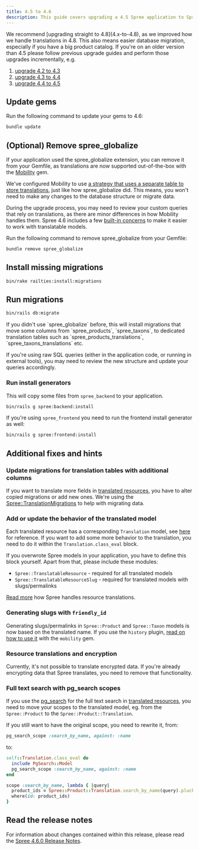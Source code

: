 ```yaml
---
title: 4.5 to 4.6
description: This guide covers upgrading a 4.5 Spree application to Spree 4.6.
---
```


<Warning>
We recommend [upgrading straight to 4.8](4.x-to-4.8), as we improved how we handle translations in 4.8.
This also means easier database migration, especially if you have a big product catalog.
</Warning>

<Note>
If you're on an older version than 4.5 please follow previous upgrade guides and perform those upgrades incrementally, e.g.

1. [upgrade 4.2 to 4.3](4.2-to-4.3)
2. [upgrade 4.3 to 4.4](4.3-to-4.4)
3. [upgrade 4.4 to 4.5](4.4-to-4.5)
</Note>

## Update gems

Run the following command to update your gems to 4.6:

```bash
bundle update
```

## (Optional) Remove spree_globalize

If your application used the spree_globalize extension, you can remove it from your Gemfile, as translations are now supported out-of-the-box with the [Mobility](https://github.com/shioyama/mobility) gem.

We've configured Mobility to use [a strategy that uses a separate table to store translations](https://dejimata.com/2017/3/3/translating-with-mobility#strategy-2), just like how spree_globalize did. This means, you won't need to make any changes to the database structure or migrate data.

During the upgrade process, you may need to review your custom queries that rely on translations, as there are minor differences in how Mobility handles them. Spree 4.6 includes a few [built-in concerns](../../customization/i18n) to make it easier to work with translatable models.

Run the following command to remove spree_globalize from your Gemfile:

```bash
bundle remove spree_globalize
```

## Install missing migrations

```bash
bin/rake railties:install:migrations
```

## Run migrations

```bash
bin/rails db:migrate
```

<Note>
If you didn't use `spree_globalize` before, this will install migrations that move some columns from `spree_products`, `spree_taxons`, to dedicated translation tables such as `spree_products_translations`, `spree_taxons_translations` etc.

If you're using raw SQL queries (either in the application code, or running in external tools), you may need to review the new structure and update your queries accordingly.
</Note>

### Run install generators

This will copy some files from `spree_backend` to your application.

```bash
bin/rails g spree:backend:install
```

If you're using `spree_frontend` you need to run the frontend install generator as well:

```bash
bin/rails g spree:frontend:install
```

## Additional fixes and hints

### Update migrations for translation tables with additional columns

If you want to translate more fields in [translated resources](/developer/customization/i18n#resource-translations), you have to alter copied migrations or add new ones.
We're using the [Spree::TranslationMigrations](https://github.com/spree/spree/blob/main/core/lib/spree/translation_migrations.rb) to help with migrating data.

### Add or update the behavior of the translated model

Each translated resource has a corresponding `Translation` model, see [here](https://github.com/spree/spree/blob/v4.6.5/core/app/models/spree/product.rb#L44) for reference.
If you want to add some more behavior to the translation, you need to do it within the `Translation.class_eval` block.

If you overwrote Spree models in your application, you have to define this block yourself. Apart from that, please include these modules: 
- `Spree::TranslatableResource` - required for all translated models
- `Spree::TranslatableResourceSlug` - required for translated models with slugs/permalinks

[Read more](/developer/customization/i18n#resource-translations-implementation) how Spree handles resource translations.

### Generating slugs with `friendly_id`

Generating slugs/permalinks in `Spree::Product` and `Spree::Taxon` models is now based on the translated name. If you use the `history` plugin, [read on how to use it](https://github.com/shioyama/friendly_id-mobility?tab=readme-ov-file#slug-history) with the `mobility` gem.

### Resource translations and encryption

Currently, it's not possible to translate encrypted data. If you're already encrypting data that Spree translates, you need to remove that functionality.

### Full text search with pg_search scopes

If you use the [pg_search](https://github.com/Casecommons/pg_search) for the full text search in [translated resources](/developer/customization/i18n#resource-translations), you need to move your scopes to the translated model, eg. from the `Spree::Product` to the `Spree::Product::Translation`. 

If you still want to have the original scope, you need to rewrite it, from:

```ruby
pg_search_scope :search_by_name, against: :name
```

to:

```ruby
self::Translation.class_eval do
  include PgSearch::Model
  pg_search_scope :search_by_name, against: :name
end

scope :search_by_name, lambda { |query|
  product_ids = Spree::Product::Translation.search_by_name(query).pluck(:spree_product_id)
  where(id: product_ids)
}
```

## Read the release notes

For information about changes contained within this release, please read the [Spree 4.6.0 Release Notes](https://github.com/spree/spree/releases/tag/v4.6.0).
